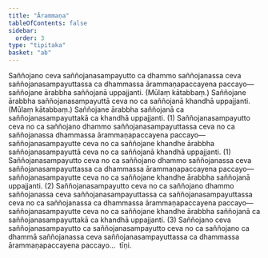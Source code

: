 ```yaml
---
title: "Ārammaṇa"
tableOfContents: false
sidebar:
  order: 3
type: "tipitaka"
basket: "ab"
---
```



<DynamicBreadcrumb />

<Division number="107">

<Paragraph number="1590">
Saññojano ceva saññojanasampayutto ca dhammo saññojanassa ceva saññojanasampayuttassa ca dhammassa ārammaṇapaccayena paccayo—  saññojane ārabbha saññojanā uppajjanti. (Mūlaṃ kātabbaṃ.) Saññojane ārabbha saññojanasampayuttā ceva no ca saññojanā khandhā uppajjanti. (Mūlaṃ kātabbaṃ.) Saññojane ārabbha saññojanā ca saññojanasampayuttakā ca khandhā uppajjanti. (1)
</Paragraph>

<Paragraph number="1591">
Saññojanasampayutto ceva no ca saññojano dhammo saññojanasampayuttassa ceva no ca saññojanassa dhammassa ārammaṇapaccayena paccayo—  saññojanasampayutte ceva no ca saññojane khandhe ārabbha saññojanasampayuttā ceva no ca saññojanā khandhā uppajjanti. (1)
</Paragraph>

<Paragraph number="1592">
Saññojanasampayutto ceva no ca saññojano dhammo saññojanassa ceva saññojanasampayuttassa ca dhammassa ārammaṇapaccayena paccayo—  saññojanasampayutte ceva no ca saññojane khandhe ārabbha saññojanā uppajjanti. (2)
</Paragraph>

<Paragraph number="1593">
Saññojanasampayutto ceva no ca saññojano dhammo saññojanassa ceva saññojanasampayuttassa ca saññojanasampayuttassa ceva no ca saññojanassa ca dhammassa ārammaṇapaccayena paccayo—  saññojanasampayutte ceva no ca saññojane khandhe ārabbha saññojanā ca saññojanasampayuttakā ca khandhā uppajjanti. (3)
</Paragraph>

<Paragraph number="1594">
Saññojano ceva saññojanasampayutto ca saññojanasampayutto ceva no ca saññojano ca dhammā saññojanassa ceva saññojanasampayuttassa ca dhammassa ārammaṇapaccayena paccayo…  tīṇi.
</Paragraph>
</Division>